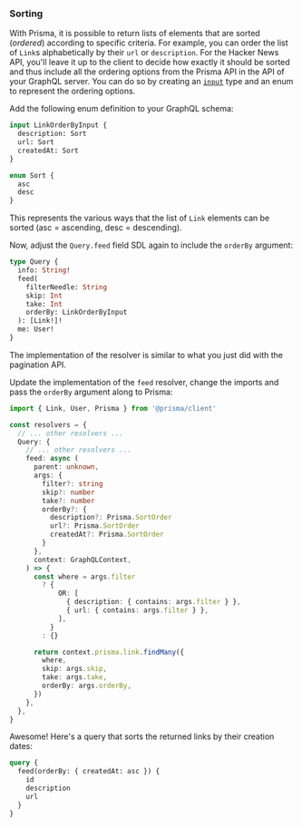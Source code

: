 ### Sorting

With Prisma, it is possible to return lists of elements that are sorted (_ordered_) according to specific criteria. For example, you can order the list of `Link`s alphabetically by their `url` or `description`. For the Hacker News API, you'll leave it up to the client to decide how exactly it should be sorted and thus include all the ordering options from the Prisma API in the API of your GraphQL server. You can do so by creating an [`input`](https://graphql.org/graphql-js/mutations-and-input-types/) type and an enum to represent the ordering options.

<Instruction>

Add the following enum definition to your GraphQL schema:

```graphql
input LinkOrderByInput {
  description: Sort
  url: Sort
  createdAt: Sort
}

enum Sort {
  asc
  desc
}
```

</Instruction>

This represents the various ways that the list of `Link` elements can be sorted (asc = ascending, desc = descending).

<Instruction>

Now, adjust the `Query.feed` field SDL again to include the `orderBy` argument:

```graphql
type Query {
  info: String!
  feed(
    filterNeedle: String
    skip: Int
    take: Int
    orderBy: LinkOrderByInput
  ): [Link!]!
  me: User!
}
```

</Instruction>

The implementation of the resolver is similar to what you just did with the pagination API.

<Instruction>

Update the implementation of the `feed` resolver, change the imports and pass the `orderBy` argument along to Prisma:

```typescript
import { Link, User, Prisma } from '@prisma/client'

const resolvers = {
  // ... other resolvers ...
  Query: {
    // ... other resolvers ...
    feed: async (
      parent: unknown,
      args: {
        filter?: string
        skip?: number
        take?: number
        orderBy?: {
          description?: Prisma.SortOrder
          url?: Prisma.SortOrder
          createdAt?: Prisma.SortOrder
        }
      },
      context: GraphQLContext,
    ) => {
      const where = args.filter
        ? {
            OR: [
              { description: { contains: args.filter } },
              { url: { contains: args.filter } },
            ],
          }
        : {}

      return context.prisma.link.findMany({
        where,
        skip: args.skip,
        take: args.take,
        orderBy: args.orderBy,
      })
    },
  },
}
```

</Instruction>

Awesome! Here's a query that sorts the returned links by their creation dates:

```graphql
query {
  feed(orderBy: { createdAt: asc }) {
    id
    description
    url
  }
}
```
